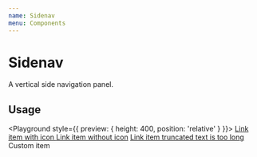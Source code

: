 ```yaml
---
name: Sidenav
menu: Components
---
```



# Sidenav

A vertical side navigation panel.

## Usage

<Playground style={{ preview: { height: 400, position: 'relative' } }}>
  <Sidenav>
    <SidenavHeader>
      <Logo color='white' />
    </SidenavHeader>
    <SidenavMenu>
      <SidenavLinkItem>
        <a href='#'>
          <HelpIcon /> Link item with icon
        </a>
      </SidenavLinkItem>
      <SidenavLinkItem>
        <a href='#'>Link item without icon</a>
      </SidenavLinkItem>
      <SidenavLinkItem>
        <a href='#'>
          <HelpIcon /> Link item truncated text is too long
        </a>
      </SidenavLinkItem>
      <SidenavItem>
        <span className='custom'>Custom item</span>
      </SidenavItem>
    </SidenavMenu>
  </Sidenav>
  <style
    dangerouslySetInnerHTML={{
      __html: `
      .custom {
        align-items: center;
        color: #fdb5af;
        display: flex;
        flex-grow: 1;
        height: 100%;
        padding: 0 24px;
      }
      .custom:active {
        color: #fdc4bf;
      }
    `
    }}
  />
</Playground>
